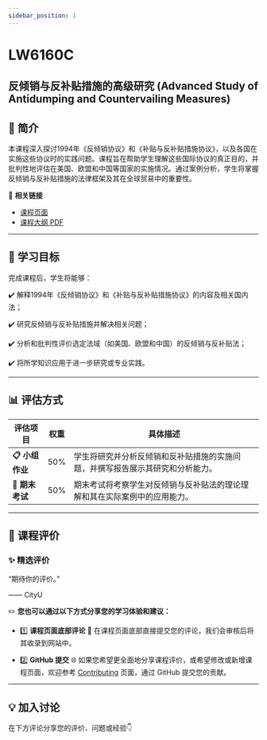 ```yaml
---
sidebar_position: 1
---
```


# LW6160C
## 反倾销与反补贴措施的高级研究 (Advanced Study of Antidumping and Countervailing Measures)

## **📘 简介**
本课程深入探讨1994年《反倾销协议》和《补贴与反补贴措施协议》，以及各国在实施这些协议时的实践问题。课程旨在帮助学生理解这些国际协议的真正目的，并批判性地评估在美国、欧盟和中国等国家的实施情况。通过案例分析，学生将掌握反倾销与反补贴措施的法律框架及其在全球贸易中的重要性。

🔗 **相关链接**
- [课程页面](https://www.cityu.edu.hk/catalogue/pg/202526/course/LW6160C.htm)
- [课程大纲 PDF](https://www.cityu.edu.hk/catalogue/pg/202526/course/LW6160C.pdf)

---

## **🎯 学习目标**

完成课程后，学生将能够：

✔️ 解释1994年《反倾销协议》和《补贴与反补贴措施协议》的内容及相关国内法；

✔️ 研究反倾销与反补贴措施并解决相关问题；

✔️ 分析和批判性评价选定法域（如美国、欧盟和中国）的反倾销与反补贴法；

✔️ 将所学知识应用于进一步研究或专业实践。

---

## **📊 评估方式**

| **评估项目**          | **权重** | **具体描述**                                                                                       |
|----------------------|---------|---------------------------------------------------------------------------------------------------|
| **📋 小组作业**       | 50%     | 学生将研究并分析反倾销和反补贴措施的实施问题，并撰写报告展示其研究和分析能力。                    |
| **📂 期末考试**       | 50%     | 期末考试将考察学生对反倾销与反补贴法的理论理解和其在实际案例中的应用能力。                      |

---

## **💬 课程评价**

### ✨ **精选评价**
<div className={commentStyles.commentBox}>
    <p className={commentStyles.commentText}>
        “期待你的评价。”
    </p>
    <p className={commentStyles.commentAuthor}>—— CityU</p>
</div>

✏️ **您也可以通过以下方式分享您的学习体验和建议：**

- 1️⃣ **课程页面底部评论**
💬 在课程页面底部直接提交您的评论，我们会审核后将其收录到网站中。

- 2️⃣ **GitHub 提交**
🌐 如果您希望更全面地分享课程评价，或希望修改或新增课程页面，欢迎参考 [Contributing](/contributing) 页面，通过 GitHub 提交您的贡献。

---

## **💡 加入讨论**

在下方评论分享您的评价、问题或经验👇
<Utterances />